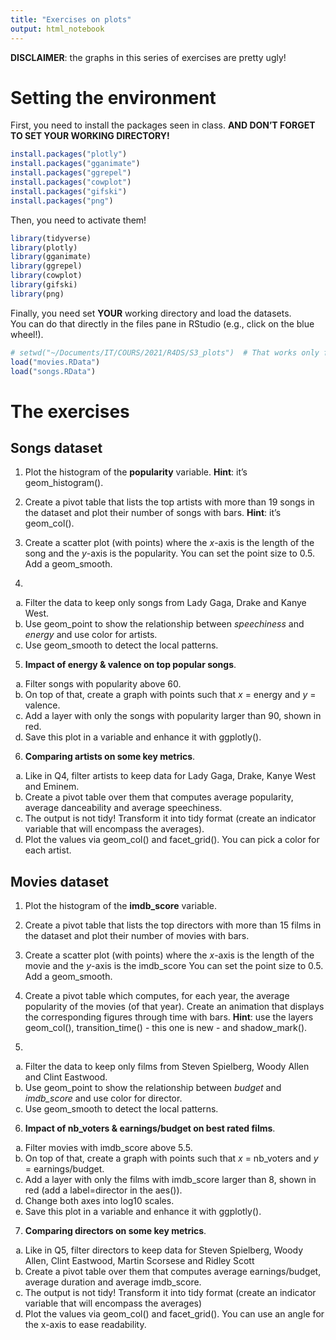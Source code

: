 ```yaml
---
title: "Exercises on plots"
output: html_notebook
---
```


**DISCLAIMER**: the graphs in this series of exercises are pretty ugly!


# Setting the environment

First, you need to install the packages seen in class. **AND DON'T FORGET TO SET YOUR WORKING DIRECTORY!**

```r
install.packages("plotly")
install.packages("gganimate")
install.packages("ggrepel")
install.packages("cowplot")
install.packages("gifski")
install.packages("png")
```

Then, you need to activate them!

```r
library(tidyverse)
library(plotly)
library(gganimate)
library(ggrepel)
library(cowplot)
library(gifski)
library(png)
```

Finally, you need set **YOUR** working directory and load the datasets.  
You can do that directly in the files pane in RStudio (e.g., click on the blue wheel!).

```r
# setwd("~/Documents/IT/COURS/2021/R4DS/S3_plots")  # That works only for me!!!
load("movies.RData")
load("songs.RData")
```


# The exercises

## Songs dataset

1. Plot the histogram of the **popularity** variable. **Hint**: it's geom_histogram().


2. Create a pivot table that lists the top artists with more than 19 songs in the dataset and plot their number of songs with bars. **Hint**: it's geom_col().
           
           
3. Create a scatter plot (with points) where the *x*-axis is the length of the song and the *y*-axis is the popularity. You can set the point size to 0.5. Add a geom_smooth.

           
4. 
a) Filter the data to keep only songs from Lady Gaga, Drake and Kanye West.   
b) Use geom_point to show the relationship between *speechiness* and *energy* and use color for artists.
c) Use geom_smooth to detect the local patterns. 

           
5. **Impact of energy & valence on top popular songs**.
a) Filter songs with popularity above 60.
b) On top of that, create a graph with points such that *x* = energy and *y* = valence.
c) Add a layer with only the songs with popularity larger than 90, shown in red.
d) Save this plot in a variable and enhance it with ggplotly().



6. **Comparing artists on some key metrics**.
a) Like in Q4, filter artists to keep data for Lady Gaga, Drake, Kanye West and Eminem.
b) Create a pivot table over them that computes average popularity, average danceability and average speechiness.
c) The output is not tidy! Transform it into tidy format (create an indicator variable that will encompass the averages). 
d) Plot the values via geom_col() and facet_grid(). You can pick a color for each artist. 

           
           
## Movies dataset

1. Plot the histogram of the **imdb_score** variable. 

2. Create a pivot table that lists the top directors with more than 15 films in the dataset and plot their number of movies with bars. 

3. Create a scatter plot (with points) where the *x*-axis is the length of the movie and the *y*-axis is the imdb_score You can set the point size to 0.5. Add a geom_smooth.

4. Create a pivot table which computes, for each year, the average popularity of the movies (of that year). Create an animation that displays the corresponding figures through time with bars. **Hint**: use the layers geom_col(), transition_time() - this one is new - and shadow_mark().

5. 
a) Filter the data to keep only films from Steven Spielberg, Woody Allen and Clint Eastwood.   
b) Use geom_point to show the relationship between *budget* and *imdb_score* and use color for director.
c) Use geom_smooth to detect the local patterns. 

6. **Impact of nb_voters & earnings/budget on best rated films**.
a) Filter movies with imdb_score above 5.5.
b) On top of that, create a graph with points such that *x* = nb_voters and *y* = earnings/budget.
c) Add a layer with only the films with imdb_score larger than 8, shown in red (add a label=director in the aes()).
d) Change both axes into log10 scales.
e) Save this plot in a variable and enhance it with ggplotly().

7. **Comparing directors on some key metrics**.
a) Like in Q5, filter directors to keep data for Steven Spielberg, Woody Allen, Clint Eastwood, Martin Scorsese and Ridley Scott
b) Create a pivot table over them that computes average earnings/budget, average duration and average imdb_score.
c) The output is not tidy! Transform it into tidy format (create an indicator variable that will encompass the averages) 
d) Plot the values via geom_col() and facet_grid(). You can use an angle for the x-axis to ease readability.

